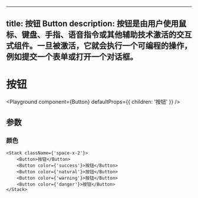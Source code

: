 
---
title: 按钮 Button
description: 按钮是由用户使用鼠标、键盘、手指、语音指令或其他辅助技术激活的交互式组件。一旦被激活，它就会执行一个可编程的操作，例如提交一个表单或打开一个对话框。
---

# 按钮

<Playground component={Button} defaultProps={{ children: '按钮' }} />

## 参数
<PropsTable types={types} />

### 颜色
```tsx
<Stack className={'space-x-2'}>
    <Button>按钮</Button>
    <Button color={'success'}>按钮</Button>
    <Button color={'natural'}>按钮</Button>
    <Button color={'warning'}>按钮</Button>
    <Button color={'danger'}>按钮</Button>
</Stack>
```

